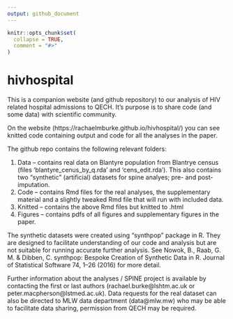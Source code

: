 ```yaml
---
output: github_document
---
```


<!-- README.md is generated from README.Rmd. Please edit that file -->

```r
knitr::opts_chunk$set(
  collapse = TRUE,
  comment = "#>"
)
```

# hivhospital

This is a companion website (and github repository) to our analysis of HIV related hospital admissions to QECH.  It's purpose is to share code (and some data) with scientific community.

On the website (https://rachaelmburke.github.io/hivhospital/) you can see knitted code containing output and code for all the analyses in the paper.

The github repo contains the following relevant folders:

1. Data -- contains real data on Blantyre population from Blantrye census (files 'blantyre_cenus_by_q.rda' and 'cens_edit.rda'). This also contains two "synthetic" (artificial) datasets for spine analyes; pre- and post- imputation.
2. Code -- contains Rmd files for the real analyses, the supplementary material and a slightly tweaked Rmd file that will run with included data.
3. Knitted -- contains the above Rmd files but knitted to .html
4. Figures -- contains pdfs of all figures and supplementary figures in the paper.

The synthetic datasets were created using "synthpop" package in R.  They are designed to facilitate understanding of our code and analysis but are not suitable for running accurate further analysis. See Nowok, B., Raab, G. M. & Dibben, C. synthpop: Bespoke Creation of Synthetic Data in R. Journal of Statistical Software 74, 1–26 (2016) for more detail.

Further information about the analyses / SPINE project is available by contacting the first or last authors (rachael.burke@lshtm.ac.uk or peter.macpherson@lstmed.ac.uk). Data requests for the real dataset can also be directed to MLW data department (data@mlw.mw) who may be able to facilitate data sharing, permission from QECH may be required.


